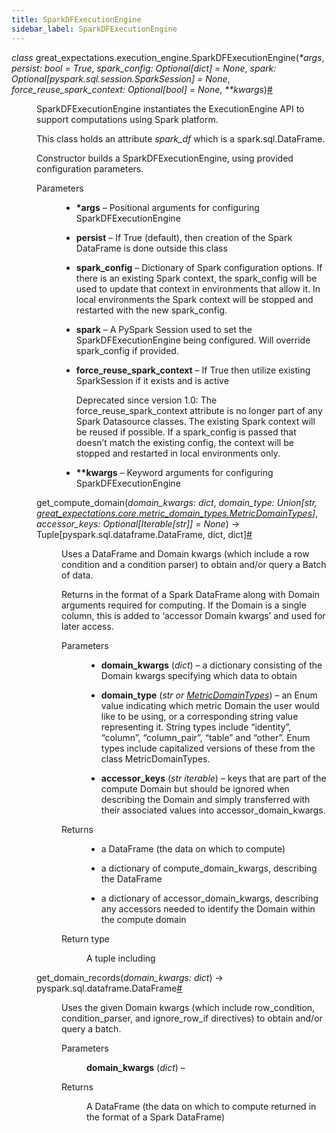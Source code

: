```yaml
---
title: SparkDFExecutionEngine
sidebar_label: SparkDFExecutionEngine
---
```



<section class="sphinx-api-doc" id="sparkdfexecutionengine">

<dl class="py class">
<dt class="sig sig-object py" id="great_expectations.execution_engine.SparkDFExecutionEngine">
<em class="property"><span class="pre">class</span><span class="w"> </span></em><span class="sig-prename descclassname"><span class="pre">great_expectations.execution_engine.</span></span><span class="sig-name descname"><span class="pre">SparkDFExecutionEngine</span></span><span class="sig-paren">(</span><em class="sig-param"><span class="o"><span class="pre">*</span></span><span class="n"><span class="pre">args</span></span></em>, <em class="sig-param"><span class="n"><span class="pre">persist</span></span><span class="p"><span class="pre">:</span></span><span class="w"> </span><span class="n"><span class="pre">bool</span></span><span class="w"> </span><span class="o"><span class="pre">=</span></span><span class="w"> </span><span class="default_value"><span class="pre">True</span></span></em>, <em class="sig-param"><span class="n"><span class="pre">spark_config</span></span><span class="p"><span class="pre">:</span></span><span class="w"> </span><span class="n"><span class="pre">Optional</span><span class="p"><span class="pre">[</span></span><span class="pre">dict</span><span class="p"><span class="pre">]</span></span></span><span class="w"> </span><span class="o"><span class="pre">=</span></span><span class="w"> </span><span class="default_value"><span class="pre">None</span></span></em>, <em class="sig-param"><span class="n"><span class="pre">spark</span></span><span class="p"><span class="pre">:</span></span><span class="w"> </span><span class="n"><span class="pre">Optional</span><span class="p"><span class="pre">[</span></span><span class="pre">pyspark.sql.session.SparkSession</span><span class="p"><span class="pre">]</span></span></span><span class="w"> </span><span class="o"><span class="pre">=</span></span><span class="w"> </span><span class="default_value"><span class="pre">None</span></span></em>, <em class="sig-param"><span class="n"><span class="pre">force_reuse_spark_context</span></span><span class="p"><span class="pre">:</span></span><span class="w"> </span><span class="n"><span class="pre">Optional</span><span class="p"><span class="pre">[</span></span><span class="pre">bool</span><span class="p"><span class="pre">]</span></span></span><span class="w"> </span><span class="o"><span class="pre">=</span></span><span class="w"> </span><span class="default_value"><span class="pre">None</span></span></em>, <em class="sig-param"><span class="o"><span class="pre">**</span></span><span class="n"><span class="pre">kwargs</span></span></em><span class="sig-paren">)</span><a class="headerlink" href="#great_expectations.execution_engine.SparkDFExecutionEngine" title="Permalink to this definition">#</a>
</dt>
<dd>
<p>SparkDFExecutionEngine instantiates the ExecutionEngine API to support computations using Spark platform.</p>
<p>This class holds an attribute <cite>spark_df</cite> which is a spark.sql.DataFrame.</p>
<p>Constructor builds a SparkDFExecutionEngine, using provided configuration parameters.</p>
<dl class="field-list simple">
<dt class="field-odd">Parameters</dt>
<dd class="field-odd"><ul class="simple">
<li><p><strong>*args</strong> – Positional arguments for configuring SparkDFExecutionEngine</p></li>
<li><p><strong>persist</strong> – If True (default), then creation of the Spark DataFrame is done outside this class</p></li>
<li><p><strong>spark_config</strong> – Dictionary of Spark configuration options. If there is an existing Spark context,
the spark_config will be used to update that context in environments that allow it. In local
environments the Spark context will be stopped and restarted with the new spark_config.</p></li>
<li><p><strong>spark</strong> – A PySpark Session used to set the SparkDFExecutionEngine being configured. Will override
spark_config if provided.</p></li>
<li><p><strong>force_reuse_spark_context</strong> – If True then utilize existing SparkSession if it exists and is active</p></li>
<div class="deprecated">
<p><span class="versionmodified deprecated">Deprecated since version 1.0: </span>The force_reuse_spark_context attribute is no longer part of any Spark Datasource classes. The existing Spark context will be reused if possible. If a spark_config is passed that doesn’t match the existing config, the context will be stopped and restarted in local environments only.</p>
</div>
<li><p><strong>**kwargs</strong> – Keyword arguments for configuring SparkDFExecutionEngine</p></li>
</ul>
</dd>
</dl>
<dl class="py method">
<dt class="sig sig-object py" id="great_expectations.execution_engine.SparkDFExecutionEngine.get_compute_domain">
<span class="sig-name descname"><span class="pre">get_compute_domain</span></span><span class="sig-paren">(</span><em class="sig-param"><span class="n"><span class="pre">domain_kwargs</span></span><span class="p"><span class="pre">:</span></span><span class="w"> </span><span class="n"><span class="pre">dict</span></span></em>, <em class="sig-param"><span class="n"><span class="pre">domain_type</span></span><span class="p"><span class="pre">:</span></span><span class="w"> </span><span class="n"><span class="pre">Union</span><span class="p"><span class="pre">[</span></span><span class="pre">str</span><span class="p"><span class="pre">,</span></span><span class="w"> </span><a class="reference internal" href="../core/metric_domain_types/MetricDomainTypes_class" title="great_expectations.core.metric_domain_types.MetricDomainTypes"><span class="pre">great_expectations.core.metric_domain_types.MetricDomainTypes</span></a><span class="p"><span class="pre">]</span></span></span></em>, <em class="sig-param"><span class="n"><span class="pre">accessor_keys</span></span><span class="p"><span class="pre">:</span></span><span class="w"> </span><span class="n"><span class="pre">Optional</span><span class="p"><span class="pre">[</span></span><span class="pre">Iterable</span><span class="p"><span class="pre">[</span></span><span class="pre">str</span><span class="p"><span class="pre">]</span></span><span class="p"><span class="pre">]</span></span></span><span class="w"> </span><span class="o"><span class="pre">=</span></span><span class="w"> </span><span class="default_value"><span class="pre">None</span></span></em><span class="sig-paren">)</span> <span class="sig-return"><span class="sig-return-icon">→</span> <span class="sig-return-typehint"><span class="pre">Tuple</span><span class="p"><span class="pre">[</span></span><span class="pre">pyspark.sql.dataframe.DataFrame</span><span class="p"><span class="pre">,</span></span><span class="w"> </span><span class="pre">dict</span><span class="p"><span class="pre">,</span></span><span class="w"> </span><span class="pre">dict</span><span class="p"><span class="pre">]</span></span></span></span><a class="headerlink" href="#great_expectations.execution_engine.SparkDFExecutionEngine.get_compute_domain" title="Permalink to this definition">#</a>
</dt>
<dd>
<p>Uses a DataFrame and Domain kwargs (which include a row condition and a condition parser) to obtain and/or query a Batch of data.</p>
<p>Returns in the format of a Spark DataFrame along with Domain arguments required for computing.  If the Domain         is a single column, this is added to ‘accessor Domain kwargs’ and used for later access.</p>
<dl class="field-list simple">
<dt class="field-odd">Parameters</dt>
<dd class="field-odd"><ul class="simple">
<li><p><strong>domain_kwargs</strong> (<em>dict</em>) – a dictionary consisting of the Domain kwargs specifying which data to obtain</p></li>
<li><p><strong>domain_type</strong> (<em>str</em><em> or </em><a class="reference internal" href="../core/metric_domain_types/MetricDomainTypes_class" title="great_expectations.core.metric_domain_types.MetricDomainTypes"><em>MetricDomainTypes</em></a>) – an Enum value indicating which metric Domain the user would like             to be using, or a corresponding string value representing it.  String types include “identity”, “column”,             “column_pair”, “table” and “other”.  Enum types include capitalized versions of these from the class             MetricDomainTypes.</p></li>
<li><p><strong>accessor_keys</strong> (<em>str iterable</em>) – keys that are part of the compute Domain but should be ignored when             describing the Domain and simply transferred with their associated values into accessor_domain_kwargs.</p></li>
</ul>
</dd>
<dt class="field-even">Returns</dt>
<dd class="field-even">
<p><ul class="simple">
<li><p>a DataFrame (the data on which to compute)</p></li>
<li><p>a dictionary of compute_domain_kwargs, describing the DataFrame</p></li>
<li><p>a dictionary of accessor_domain_kwargs, describing any accessors needed to
identify the Domain within the compute domain</p></li>
</ul>
</p>
</dd>
<dt class="field-odd">Return type</dt>
<dd class="field-odd">
<p>A tuple including</p>
</dd>
</dl>
</dd></dl>
<dl class="py method">
<dt class="sig sig-object py" id="great_expectations.execution_engine.SparkDFExecutionEngine.get_domain_records">
<span class="sig-name descname"><span class="pre">get_domain_records</span></span><span class="sig-paren">(</span><em class="sig-param"><span class="n"><span class="pre">domain_kwargs</span></span><span class="p"><span class="pre">:</span></span><span class="w"> </span><span class="n"><span class="pre">dict</span></span></em><span class="sig-paren">)</span> <span class="sig-return"><span class="sig-return-icon">→</span> <span class="sig-return-typehint"><span class="pre">pyspark.sql.dataframe.DataFrame</span></span></span><a class="headerlink" href="#great_expectations.execution_engine.SparkDFExecutionEngine.get_domain_records" title="Permalink to this definition">#</a>
</dt>
<dd>
<p>Uses the given Domain kwargs (which include row_condition, condition_parser, and ignore_row_if directives) to obtain and/or query a batch.</p>
<dl class="field-list simple">
<dt class="field-odd">Parameters</dt>
<dd class="field-odd">
<p><strong>domain_kwargs</strong> (<em>dict</em>) – </p>
</dd>
<dt class="field-even">Returns</dt>
<dd class="field-even">
<p>A DataFrame (the data on which to compute returned in the format of a Spark DataFrame)</p>
</dd>
</dl>
</dd></dl>
</dd></dl>
</section>